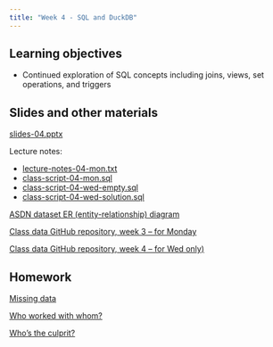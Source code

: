 ```yaml
---
title: "Week 4 - SQL and DuckDB"
---
```


## Learning objectives

-   Continued exploration of SQL concepts including joins, views, set operations, and triggers

## Slides and other materials

[slides-04.pptx](slides-04.pptx)

Lecture notes:

-   [lecture-notes-04-mon.txt](lecture-notes-04-mon.txt)
-   [class-script-04-mon.sql](class-script-04-mon.sql)
-   [class-script-04-wed-empty.sql](class-script-04-wed-empty.sql)
-   [class-script-04-wed-solution.sql](week4-wed_lecture-notes.sql)


[ASDN dataset ER (entity-relationship) diagram](asdn-er-diagram.png)

[Class data GitHub repository, week 3 -- for Monday](https://github.com/UCSB-Library-Research-Data-Services/bren-meds213-spring-2024-class-data/tree/main/week3)

[Class data GitHub repository, week 4 -- for Wed only)](https://github.com/UCSB-Library-Research-Data-Services/bren-meds213-spring-2024-class-data/tree/main/week4)

## Homework

[Missing data](hw-04-1.qmd)

[Who worked with whom?](hw-04-2.qmd)

[Who's the culprit?](hw-04-3.qmd)
